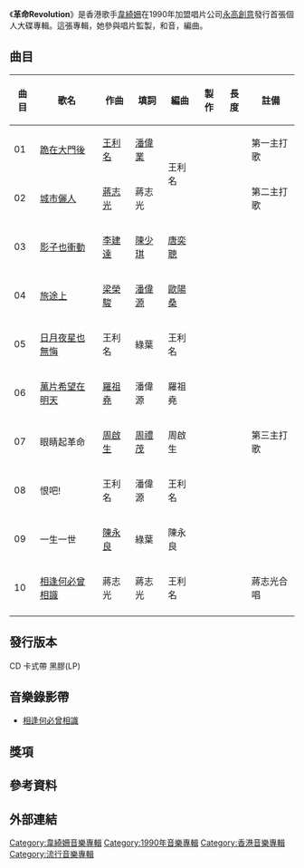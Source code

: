 {{Infobox album <!-- See Wikipedia:WikiProject_Albums -->
| name       = 革命Revolution
| type       = [[專輯|專輯]]
| artist     = [[韋綺姍|韋綺姍]]
| cover      = RitaCarpio_Revolution.jpg
| released   = 1990年12月
| recorded   = 
| genre      = [[粵語流行音樂|粵語流行音樂]]
| length     = 
| label      = [[永高創意|永高創意]]
| language   = [[粵語|粵語]]
<!-- 未知參數 | number     = 39分53秒 -->
| producer   = 
| prev_title = [[High_Cost_of_Loving|High Cost of Loving]] (無價的愛)
| prev_year  = 1989
| next_title = [[Remix_(韋綺姍專輯)|Remix]]
| next_year  = 1991
}}
《'''革命Revolution'''》是香港歌手[[韋綺姍|韋綺姍]]在1990年加盟唱片公司[[永高創意|永高創意]]發行首張個人大碟專輯。這張專輯，她參與唱片監製，和音，編曲。

==曲目==
{| class="wikitable" border=0 cellpadding=2 cellspacing=3
|-
! 曲目
! 歌名
! 作曲
! 填詞
! 編曲
! 製作
! 長度
! 註備
|-
| 01 ||[[跪在大門後|跪在大門後]] || [[王利名|王利名]] || [[潘偉業|潘偉業]] || rowspan="2"|王利名 ||  ||  ||第一主打歌
|-
| 02 || [[城市儷人|城市儷人]] || [[蔣志光|蔣志光]] || 蔣志光 ||  ||  ||第二主打歌
|-
| 03 || [[影子也衝動|影子也衝動]] || [[李建達|李建達]] || [[陳少琪|陳少琪]] || [[唐奕聰|唐奕聰]] ||  ||  ||
|-
| 04 || [[旅途上|旅途上]] || [[梁榮駿|梁榮駿]] || [[潘偉源|潘偉源]] || [[歐陽桑|歐陽桑]] ||  ||  ||
|-
| 05 || [[日月夜星也無悔|日月夜星也無悔]] || 王利名 || 綠葉 || 王利名 ||  ||  ||
|-
| 06 || [[萬片希望在明天|萬片希望在明天]] || [[羅祖堯|羅祖堯]] || 潘偉源 || 羅祖堯 ||  ||  ||
|-
| 07 || 眼睛起革命 || [[周啟生|周啟生]] || [[周禮茂|周禮茂]] || 周啟生 ||  ||  ||第三主打歌
|-
| 08 || 恨吧! || 王利名 || 潘偉源 || 王利名 ||  ||  ||
|-
| 09 || 一生一世 || [[陳永良|陳永良]] || 綠葉 || 陳永良 ||  ||  ||
|-
| 10 || [[相逢何必曾相識|相逢何必曾相識]] || 蔣志光 || 蔣志光 || 王利名 ||  ||  || 蔣志光合唱
|-
|}

==發行版本==
CD
卡式帶
黑膠(LP)
==音樂錄影帶==
*[[相逢何必曾相識|相逢何必曾相識]]

== 獎項 ==

==參考資料==

==外部連結==

{{album-stub}}
[[Category:韋綺姍音樂專輯|Category:韋綺姍音樂專輯]]
[[Category:1990年音樂專輯|Category:1990年音樂專輯]]
[[Category:香港音樂專輯|Category:香港音樂專輯]]
[[Category:流行音樂專輯|Category:流行音樂專輯]]